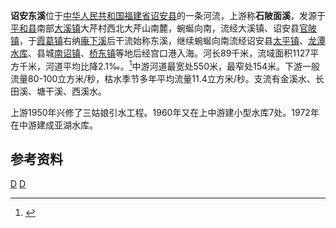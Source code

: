 {{Otheruses|东溪|other=同名或類似名的其它條目描述}}
'''诏安东溪'''位于[[中华人民共和国|中华人民共和国]][[福建省|福建省]][[诏安县|诏安县]]的一条河流，上游称'''石陂面溪'''，发源于[[平和县|平和县]]南部[[大溪镇_(平和县)|大溪镇]]大芹村西北大芹山南麓，蜿蜒向南，流经大溪镇、诏安县[[官陂镇|官陂镇]]，于[[霞葛镇|霞葛镇]]右纳[[庵下溪|庵下溪]]后干流始称东溪，继续蜿蜒向南流经诏安县[[太平镇_(诏安县)|太平镇]]、[[龙潭水库_(诏安)|龙潭水库]]、县城[[南诏镇_(诏安县)|南诏镇]]、[[桥东镇_(诏安县)|桥东镇]]等地后经宫口港入海。河长89千米，流域面积1127平方千米，河道平均比降2.1‰。<ref name="中国河湖大典">{{cite book zh |author=《[[中国河湖大典|中国河湖大典]]》编纂委员会 |title=《中国河湖大典·东南诸河、台湾卷》 |format=M |edition=1 |location=北京 |publisher=中国水利水电出版社 |date=2014年12月 |pages=130页 |id= ISBN 978-7-5170-2765-2}}</ref>中游河道最宽处550米，最窄处154米。下游一般流量80-100立方米/秒，枯水季节多年平均流量11.4立方米/秒。支流有金溪水、长田溪、塘干溪、西溪水。

上游1950年兴修了三姑娘引水工程。1960年又在上中游建小型水库7处。1972年在中游建成亚湖水库。
==参考资料==
{{reflist}}
{{China-river-stub}}
{{东南沿海诸河}}
[[Category:中国沿海诸河流|D]]
[[Category:福建河流|D]]